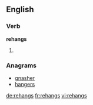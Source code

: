 ==English==

===Verb===
'''rehangs'''

# {{third-person singular of|[[rehang]]}}

===Anagrams===
* [[gnasher#English|gnasher]]
* [[hangers#English|hangers]]

[[de:rehangs]]
[[fr:rehangs]]
[[vi:rehangs]]